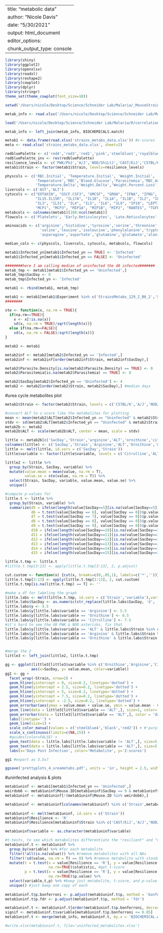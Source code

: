 
---
title: "metabolic data"
author: "Nicole Davis"
date: "5/30/2021"
output: html_document
editor_options: 
  chunk_output_type: console
---

```r
library(shiny)
library(ggplot2)
library(openxlsx)
library(readxl)
library(reshape2)
library(cowplot)
library(dplyr)
library(stringr)
theme_set(theme_cowplot(font_size=10))

setwd('/Users/nicole/Desktop/Science/Schneider Lab/Malaria/_MouseStrains_x_Metabolites/')

metab_info <- read.xlsx('/Users/nicole/Desktop/Science/Schneider Lab/Malaria/R/correlations_Nicoles data_20200216/StrainsMetabs_metabolite_info.xlsx')

load('/Users/nicole/Desktop/Science/Schneider Lab/Malaria/R/correlations_Nicoles data_20200216/BIOCHEMICALS.match.Rdata')

metab_info <- left_join(metab_info, BIOCHEMICALS.match)

metab1 <- data.frame(read.xlsx('strains_metabs_data.xlsx')) #z-scores
meta <- read.xlsx('strains_metabs_data.xlsx', sheet=2)

redbluePalette <- c('red4','red3','red1','pink','steelblue1','royalblue2','mediumblue','navy')
redbluePalette_inv <- rev(redbluePalette)
resilience_levels <- c('PWK/PhJ','A/J','NOD/ShiLtJ','CAST/EiJ','C57BL/6','129S1/SvImJ','NZO/HILtJ','WSB/EiJ')
metab1$Strain <- factor(metab1$Strain, levels=resilience_levels)

physcols <- c('RBC.Initial', 'Temperature.Initial', 'Weight.Initial', 'Weight',
              'Temperature','RBC','Blood.Glucose','Parasitemia','RBC_Accuri','Parasite.Density','RBC.Delta',
              'Temperature.Delta','Weight.Delta','Weight.Percent.Loss')
livercols <- c('AST','ALT')
cytocols <- c("EOTAXIN", "GSCF.CSF3", "GMCSF", "GROA", "IFNA", "IFNG", "IL10", "IL12P70", "IL13", 
              "IL15.IL15R", "IL17A", "IL18", "IL1A", "IL1B", "IL2", "IL22", "IL23", "IL27", "IL28", 
              "IL3", "IL31", "IL4", "IL5", "IL6", "IL9", "IP10", "LEPTIN", "LIF", "LIX", "MCSF", 
              "MCP1", "MCP3", "MIP1A", "MIP1B", "MIP2", "RANTES", "TGFB", "TNFA", "VEGF")
metabcols <- colnames(metab1)[108:ncol(metab1)]
flowcols <- c('Platelets', 'Early.Reticulocytes', 'Late.Reticulocytes', 'Erythrocytes', 'NK.Cells', 'B.Cells', 'Granulocytes', 'Granulocytes..Ly6C_pos', 'Granulocytes..Ly6C_neg', 'Monocytes', 'Monocytes..Ly6C_pos', 'Monocytes..Ly6C_neg', 'T.Cells', 'CD4.T.Cells', 'CD8.T.Cells', 'gd.T.Cells')

aminoacids <- c('arginine','histidine','tyrosine','serine','threonine','glycine','lysine','proline',
                'valine','leucine','isoleucine','phenylalanine','tryptophan','methionine','cysteine',
                'asparagine','aspartate','glutamine','glutamate','alanine')

median_cols <- c(physcols, livercols, cytocols, metabcols, flowcols)

metab1$Infected_yn[metab1$Infected_yn == TRUE] <- 'Infected'
metab1$Infected_yn[metab1$Infected_yn == FALSE] <- 'Uninfected'

########here I am calling median of uninfected the d0 infected#######
metab_tmp <- metab1[metab1$Infected_yn == 'Uninfected',]
metab_tmp$SacDay <- 0
metab_tmp$Infected_yn <- 'Infected'

metab1 <- rbind(metab1, metab_tmp)

metab1 <- metab1[metab1$Experiment %in% c('StrainsMetabs_129_2_B6_2','StrainsMetabs_B6_1') | metab1$Strain != 'C57BL/6',] #this excludes the control B6 mice from the various cohorts, so we have approximately the same amount of B6 and other strains
########

ste <- function(x, na.rm = TRUE){
  if(na.rm==TRUE){
    x <- x[!is.na(x)] 
    sd(x, na.rm = TRUE)/sqrt(length(x))}
  else if(na.rm==FALSE){
    sd(x, na.rm = FALSE)/sqrt(length(x))}
}
```

```r
metab2 <- metab1

metab2inf <- metab2[metab2$Infected_yn == 'Infected',]
metab2inf <- metab2inf[order(metab2inf$Strain, metab2inf$SacDay),]

metab2$Parasite.Density[is.na(metab2$Parasite.Density) == TRUE] <- 0
metab2$Parasitemia[is.na(metab2$Parasitemia) == TRUE] <- 0

metab2$SacDay[metab2$Infected_yn == 'Uninfected'] <- 4
metab2 <- metab2[order(metab2$Strain, metab2$SacDay),] #median days
```

#urea cycle metabolites plot
```r
metab2$Strain <- factor(metab2$Strain, levels = c('C57BL/6','A/J','NOD/ShiLtJ','PWK/PhJ','NZO/HILtJ','CAST/EiJ','129S1/SvImJ','WSB/EiJ'))

#convert ALT to z-score like the metabolites for plotting
mean <- mean(metab2$ALT[metab2$Infected_yn == "Uninfected" & metab2$Strain == 'C57BL/6'], na.rm=T)
stdv <- sd(metab2$ALT[metab2$Infected_yn == "Uninfected" & metab2$Strain == 'C57BL/6'], na.rm=T)
metab2b <- metab2
metab2b$ALT <- scale(metab2b$ALT, center = mean, scale = stdv)

little <- metab2b[c('SacDay','Strain','arginine','ALT','ornithine','citrulline')]
colnames(little) <- c('SacDay','Strain','Arginine','ALT','Ornithine','Citrulline')
little <- melt(little, id.vars = c('SacDay','Strain'))
little$variable <- factor(little$variable, levels = c('Citrulline','ALT','Arginine','Ornithine'))

little2 <- little %>%
  group_by(Strain, SacDay, variable) %>%
  mutate(value.mean = mean(value, na.rm = T),
         value.se = ste(value, na.rm = T)) %>%
  select(Strain, SacDay, variable, value.mean, value.se) %>%
  unique()

#compute p-values for 
little.t <- little %>%
  group_by(Strain, variable) %>%
  summarize(d5 = ifelse(length(value[SacDay==5][is.na(value[SacDay==5])==F]) < 1, yes = NA, no = t.test(value[SacDay == 5], value[SacDay == 0])$p.value),
            d6 = t.test(value[SacDay == 6], value[SacDay == 0])$p.value,
            d7 = t.test(value[SacDay == 7], value[SacDay == 0])$p.value,
            d8 = t.test(value[SacDay == 8], value[SacDay == 0])$p.value,
            d9 = t.test(value[SacDay == 9], value[SacDay == 0])$p.value,
            d10 = ifelse(length(value[SacDay==10][is.na(value[SacDay==10])==F]) < 1, yes = NA, no = t.test(value[SacDay == 10], value[SacDay == 0])$p.value),
            d11 = ifelse(length(value[SacDay==11][is.na(value[SacDay==11])==F]) < 1, yes = NA, no = t.test(value[SacDay == 11], value[SacDay == 0])$p.value),
            d12 = ifelse(length(value[SacDay==12][is.na(value[SacDay==12])==F]) < 1, yes = NA, no = t.test(value[SacDay == 12], value[SacDay == 0])$p.value),
            d13 = ifelse(length(value[SacDay==13][is.na(value[SacDay==13])==F]) < 1, yes = NA, no = t.test(value[SacDay == 13], value[SacDay == 0])$p.value),
            d14 = ifelse(length(value[SacDay==14][is.na(value[SacDay==14])==F]) < 1, yes = NA, no = t.test(value[SacDay == 14], value[SacDay == 0])$p.value),
            d15 = ifelse(length(value[SacDay==15][is.na(value[SacDay==15])==F]) < 1, yes = NA, no = t.test(value[SacDay == 15], value[SacDay == 0])$p.value))

little.t.tmp <- little.t
#little.t.tmp[3:13] <- apply(little.t.tmp[3:13], 2, p.adjust)

cut.custom <- function(x) {cut(x, breaks=c(0,.05,1), labels=c('*',''))}
little.t.tmp[3:13] <- apply(little.t.tmp[3:13], 2, cut.custom)
little.t.tmp[is.na(little.t.tmp) == T] <- ''

#make a df for labeling the graph
little.labs <- melt(little.t.tmp, id.vars = c('Strain','variable'),variable.name='SacDay',value.name = 'lab')
little.labs$SacDay <- as.numeric(str_replace(little.labs$SacDay, 'd', ''))
little.labs$y <- 4.5
little.labs$y[little.labs$variable == 'Arginine'] <- 5.5
little.labs$y[little.labs$variable == 'Ornithine'] <- 6.5
little.labs$y[little.labs$variable == 'Citrulline'] <- 7.5
#it's hard to see the d8 PWK & NOD asterisks, fix that
little.labs$y[little.labs$variable == 'ALT' & little.labs$Strain %in% c('NOD/ShiLtJ','PWK/PhJ') & little.labs$SacDay == 8] <- -0.5
little.labs$y[little.labs$variable == 'Arginine' & little.labs$Strain %in% c('NOD/ShiLtJ','PWK/PhJ') & little.labs$SacDay == 8] <- -1.25
little.labs$y[little.labs$variable == 'Ornithine' & little.labs$Strain %in% c('NOD/ShiLtJ') & little.labs$SacDay == 8] <- -2


#merge the 2
little3 <- left_join(little2, little.t.tmp)

gg <- ggplot(little3[little3$variable %in% c('Ornithine','Arginine','Citrulline'),],
            aes(x=SacDay, y= value.mean, color=variable))
gg1 <- gg +
  facet_wrap(~Strain, nrow=2) +
  geom_hline(yintercept = 0, size=0.2, linetype='dotted') +
  geom_hline(yintercept = 2.5, size=0.2, linetype='dotted') +
  geom_hline(yintercept = 5, size=0.2, linetype='dotted') +
  geom_hline(yintercept = 7.5, size=0.2, linetype='dotted') +
  geom_hline(yintercept = -2.5, size=0.2, linetype='dotted') +
  geom_errorbar(aes(ymax = value.mean + value.se, ymin = value.mean - value.se, width = 0.2)) +
  geom_line(data = little3[little3$variable == 'ALT',], size=1, color='darkgray', aes(linetype='ALT')) +
  geom_errorbar(data = little3[little3$variable == 'ALT',], color = 'darkgray', aes(ymax = value.mean + value.se, ymin = value.mean - value.se, width = 0.2)) +
  labs(linetype='') +
  geom_line(size=1) + 
  scale_color_manual(values = c('steelblue4','black','red2')) + #'purple'
  scale_x_continuous(limits=c(NA,15)) +
  #guides(color=FALSE) +
  geom_text(data = little.labs[little.labs$variable != 'ALT',], size=5, aes(x=SacDay, y=y, label=lab)) +
  geom_text(data = little.labs[little.labs$variable == 'ALT',], size=5, aes(x=SacDay, y=y, label=lab), color='darkgray') +
  labs(x='Days Post Infection', color='Metabolite', y='Z-scores')

gg1 #export as 3.5x7

ggsave('prettyplots_4_ureametabs.pdf', units = 'in', height = 2.5, width = 6, useDingbats = F, device = 'pdf')
```

#uninfected analysis & plots
```r
metab1uninf <- metab1[metab1$Infected_yn == 'Uninfected',]
weirdob6 <- metab1uninf$Mouse.ID[metab1uninf$SacDay == 9 & metab1uninf$Strain == 'C57BL/6'] #these B6 on the PCA plot are intermediate between sick and healthy. I suspect non-infectious liver damage as I double checked their blood on the scope and they are parasite free.
metab1uninf <- metab1uninf[!(metab1uninf$Mouse.ID %in% weirdob6),]

metab1uninf <- metab1uninf[colnames(metab1uninf) %in% c('Strain',metabcols)]
  
metab1uninf <- melt(metab1uninf, id.vars = c('Strain'))
metab1uninf$Resilience <- 'R'
metab1uninf$Resilience[metab1uninf$Strain %in% c('CAST/EiJ','A/J','NOD/ShiLtJ','PWK/PhJ')] <- 'NR'

metab1uninf$variable <- as.character(metab1uninf$variable)

#t-tests, to see which metabolites differentiate the "resilient" and "non-resilient" groups
metab1uninf.t <- metab1uninf %>%
  group_by(variable) %>% #for each metabolite
  filter(!all(is.na(value))) %>% #remove metabolites with all NAs
  filter(!sd(value, na.rm = T) == 0) %>% #remove metabolite with standard deviation of 0
  mutate(t = t.test(x = value[Resilience == 'R'], y = value[Resilience == 'NR'],
                    na.rm=TRUE)$statistic, #get t-score
         p = t.test(x = value[Resilience == 'R'], y = value[Resilience == 'NR'],
                    na.rm=TRUE)$p.value) %>%
  select(variable,t,p) %>% #keep just metabolite, t-score, and p-value columns
  unique() #just keep one copy of each
  
metab1uninf.t$p.bonferroni <- p.adjust(metab1uninf.t$p, method = 'bonferroni')
metab1uninf.t$p.fdr <- p.adjust(metab1uninf.t$p, method = 'fdr')

metab1uninf.t <- metab1uninf.t[order(metab1uninf.t$p.bonferroni, decreasing = F),]
signif <- metab1uninf.t$variable[metab1uninf.t$p.bonferroni <= 0.05]
metab1uninf.t <- merge(metab_info, metab1uninf.t, by.x = 'BIOCHEMICAL.weirdformat', by.y = 'variable')

#write.xlsx(metab1uninf.t, file='uninfected_metabolites.xlsx')
```

